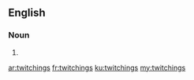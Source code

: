 ==English==

===Noun===
{{head|en|plural}}

# {{plural of|twitching|lang=en|nocat=1}}

[[ar:twitchings]]
[[fr:twitchings]]
[[ku:twitchings]]
[[my:twitchings]]